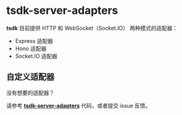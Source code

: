 # tsdk-server-adapters

**tsdk** 目前提供 HTTP 和 WebSocket（Socket.IO） 两种模式的适配器：

- Express 适配器
- Hono 适配器
- Socket.IO 适配器

## 自定义适配器

没有想要的适配器？

请参考 [**tsdk-server-adapters**](https://github.com/tsdk-monorepo/tsdk/tree/main/packages/tsdk-server-adapters) 代码，或者提交 issue 反馈。
